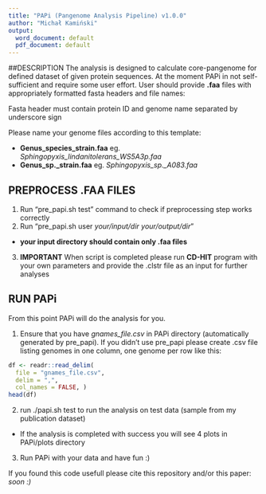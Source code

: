 ```yaml
---
title: "PAPi (Pangenome Analysis Pipeline) v1.0.0"
author: "Michał Kamiński"
output:
  word_document: default
  pdf_document: default
---
```

##DESCRIPTION
The analysis is designed to calculate core-pangenome for defined dataset of given protein sequences.
At the moment PAPi in not self-sufficient and require some user effort.
User should provide __.faa__ files with appropriately formatted fasta headers and file names:

Fasta header must contain protein ID and genome name separated by underscore sign

Please name your genome files according to this template:

 * __Genus_species_strain.faa__ eg. _Sphingopyxis_lindanitolerans_WS5A3p.faa_
 * __Genus_sp.\_strain.faa__ eg. _Sphingopyxis_sp.\_A083.faa_

## PREPROCESS .FAA FILES

1. Run "pre_papi.sh test" command to check if preprocessing step works correctly
2. Run "pre_papi.sh user _your/input/dir_ _your/output/dir_"
- __your input directory should contain only .faa files__
3. __IMPORTANT__ When script is completed please run __CD-HIT__ program with your own parameters and provide the .clstr file as an input for further analyses 


## RUN PAPi

From this point PAPi will do the analysis for you.

1. Ensure that you have _gnames_file.csv_ in PAPi directory (automatically generated
by pre_papi). If you didn't use pre_papi please create .csv file listing genomes in one column, one genome per row like this:
```r
df <- readr::read_delim(
  file = "gnames_file.csv",
  delim = ",",
  col_names = FALSE, )
head(df)
```

2. run ./papi.sh test to run the analysis on test data (sample from my publication dataset)

* If the analysis is completed with success you will see 4 plots in PAPi/plots directory

3. Run PAPi with your data and have fun :)

If you found this code usefull please cite this repository and/or this paper: _soon :)_
